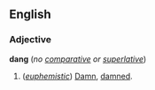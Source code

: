 ==English==
===Adjective===
'''dang''' (''no [[comparative]] or [[superlative]]'')

#(''[[euphemistic]]'') [[Damn]], [[damned]].